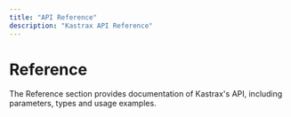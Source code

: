 ```yaml
---
title: "API Reference"
description: "Kastrax API Reference"
---
```



# Reference

The Reference section provides documentation of Kastrax's API, including parameters, types and usage examples.

<ReferenceCards />